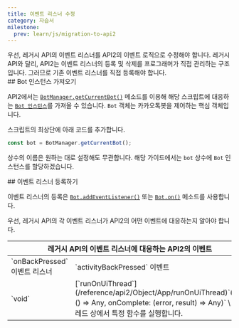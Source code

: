 ```yaml
---
title: 이벤트 리스너 수정
category: 자습서
milestone:
  prev: learn/js/migration-to-api2
---
```


<Section>
  우선, 레거시 API의 이벤트 리스너를 API2의 이벤트 로직으로 수정해야 합니다. 레거시 API와 달리, API2는 이벤트 리스너의 등록 및 삭제를 프로그래머가 직접 관리하는 구조입니다.
  그러므로 기존 이벤트 리스너를 직접 등록해야 합니다.
</Section>
<Section>
  ## Bot 인스턴스 가져오기

  API2에서는 [`BotManager.getCurrentBot()`](/reference/api2/Object/BotManager/getCurrentBot) 메소드를 이용해 해당 스크립트에 대응하는 [`Bot 인스턴스`](/reference/api2/Object/Bot)를 가져올 수 있습니다.
  `Bot` 객체는 카카오톡봇을 제어하는 핵심 객체입니다.

  스크립트의 최상단에 아래 코드를 추가합니다.

  ~~~js
  const bot = BotManager.getCurrentBot();
  ~~~

  상수의 이름은 원하는 대로 설정해도 무관합니다. 해당 가이드에서는 `bot` 상수에 `Bot` 인스턴스를 할당하겠습니다. 
</Section>
<Section>
  ## 이벤트 리스너 등록하기

  이벤트 리스너의 등록은 [`Bot.addEventListener()`](/reference/api2/Object/Bot/addEventListener) 또는 [`Bot.on()`](/reference/api2/Object/Bot/on) 메소드를 사용합니다.

  우선, 레거시 API의 각 이벤트 리스너가 API2의 어떤 이벤트에 대응하는지 알아야 합니다.

  <Table>
    <Thead>
      <Tr>
        <Th colSpan="2">레거시 API의 이벤트 리스너에 대응하는 API2의 이벤트</Th>
      </Tr>
    </Thead>
    <Tbody>
      <Tr>
        <Td><span>`onBackPressed` 이벤트 리스너</span></Td>
        <Td>
          `activityBackPressed` 이벤트
        </Td>
      </Tr>
      <Tr>
        <Td><span>`void`</span></Td>
        <Td>
          [`runOnUiThread`](/reference/api2/Object/App/runOnUiThread)`(task: () => Any, onComplete: (error, result) => Any)` \
          UI쓰레드 상에서 특정 함수를 실행합니다.
        </Td>
      </Tr>
    </Tbody>
  </Table>
</Section>
